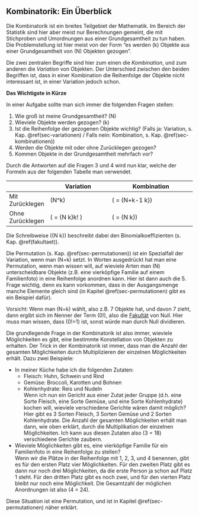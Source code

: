 ## Kombinatorik: Ein Überblick

Die Kombinatorik ist ein breites Teilgebiet der Mathematik. Im Bereich der Statistik sind hier aber meist nur Berechnungen gemeint, die mit Stichproben und Umordnungen aus einer Grundgesamtheit zu tun haben. Die Problemstellung ist hier meist von der Form "es werden \(k\) Objekte aus einer Grundgesamtheit von \(N\) Objekten gezogen".

Die zwei zentralen Begriffe sind hier zum einen die *Kombination*, und zum anderen die *Variation* von Objekten. Der Unterschied zwischen den beiden Begriffen ist, dass in einer Kombination die Reihenfolge der Objekte nicht interessant ist, in einer Variation jedoch schon.

**Das Wichtigste in Kürze**

In einer Aufgabe sollte man sich immer die folgenden Fragen stellen:

1. Wie groß ist meine Grundgesamtheit? \(\longrightarrow N\)
2. Wieviele Objekte werden gezogen? \(\longrightarrow k\)
3. Ist die Reihenfolge der gezogenen Objekte wichtig? (Falls ja: Variation, s. Kap. \@ref(sec-variationen) / Falls nein: Kombination, s. Kap. \@ref(sec-kombinationen))
4. Werden die Objekte mit oder ohne Zurücklegen gezogen?
5. Kommen Objekte in der Grundgesamtheit mehrfach vor?

Durch die Antworten auf die Fragen 3 und 4 wird nun klar, welche der Formeln aus der folgenden Tabelle man verwendet.

|                  | Variation                                | Kombination                                             |
| ---------------- | ---------------------------------------- | ------------------------------------------------------- |
| Mit Zurücklegen  | \(N^k\)                                  | \(\frac{(N+k-1)!}{(N-1)!\cdot k!} = {N+k-1 \choose k}\) |
| Ohne Zurücklegen | \(\frac{N!}{(N-k)!} = {N \choose k}k! \) | \(\frac{N!}{(N-k)!\cdot k!} = {N \choose k}\)           |

Die Schreibweise \({N \choose k}\) beschreibt dabei den Binomialkoeffizienten (s. Kap. \@ref(fakultaet)).

Die Permutation (s. Kap. \@ref(sec-permutationen)) ist ein Spezialfall der Variation, wenn man \(N=k\) setzt. In Worten ausgedrückt hat man eine Permutation, wenn man wissen will, auf wieviele Arten man \(N\) unterscheidbare Objekte (z.B. eine vierköpfige Familie auf einem Familienfoto) in eine Reihenfolge anordnen kann. Hier ist dann auch die 5. Frage wichtig, denn es kann vorkommen, dass in der Ausgangsmenge manche Elemente gleich sind (in Kapitel \@ref(sec-permutationen) gibt es ein Beispiel dafür).

Vorsicht: Wenn man \(N=k\) wählt, also z.B. 7 Objekte hat, und davon 7 zieht, dann ergibt sich im Nenner der Term \(0!\), also die [Fakultät](#fakultaet) von Null. Hier muss man wissen, dass \(0!=1\) ist, sonst würde man durch Null dividieren.

Die grundlegende Frage in der Kombinatorik ist also immer, wieviele Möglichkeiten es gibt, eine bestimmte Konstellation von Objekten zu erhalten. Der Trick in der Kombinatorik ist immer, dass man die Anzahl der gesamten Möglichkeiten durch Multiplizieren der einzelnen Möglichkeiten erhält. Dazu zwei Beispiele:

- In meiner Küche habe ich die folgenden Zutaten:
    - Fleisch: Huhn, Schwein und Rind
    - Gemüse: Broccoli, Karotten und Bohnen
    - Kohlenhydrate: Reis und Nudeln  
Wenn ich nun ein Gericht aus einer Zutat jeder Gruppe (d.h. eine Sorte Fleisch, eine Sorte Gemüse, und eine Sorte Kohlenhydrate) kochen will, wieviele verschiedene Gerichte wären damit möglich?  
Hier gibt es 3 Sorten Fleisch, 3 Sorten Gemüse und 2 Sorten Kohlenhydrate. Die Anzahl der gesamten Möglichkeiten erhält man dann, wie oben erklärt, durch die Multiplikation der einzelnen Möglichkeiten. Ich kann aus diesen Zutaten also \(3\cdot 3\cdot 2 = 18\) verschiedene Gerichte zaubern.
- Wieviele Möglichkeiten gibt es, eine vierköpfige Familie für ein Familienfoto in eine Reihenfolge zu stellen?  
  Wenn wir die Plätze in der Reihenfolge mit 1, 2, 3, und 4 benennen, gibt es für den ersten Platz vier Möglichkeiten. Für den zweiten Platz gibt es dann nur noch drei Möglichkeiten, da die erste Person ja schon auf Platz 1 steht. Für den dritten Platz gibt es noch zwei, und für den vierten Platz bleibt nur noch eine Möglichkeit. Die Gesamtzahl der möglichen Anordnungen ist also \(4\cdot 3\cdot 2\cdot 1 = 24\).

Diese Situation ist eine Permutation, und ist in Kapitel \@ref(sec-permutationen) näher erklärt.